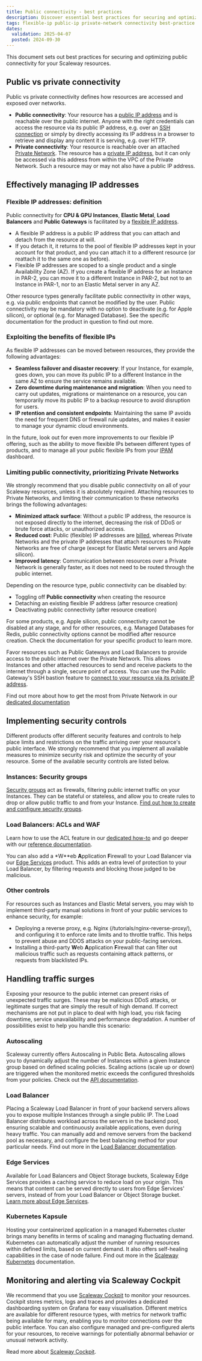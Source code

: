 ```yaml
---
title: Public connectivity - best practices
description: Discover essential best practices for securing and optimizing public connectivity in your Scaleway cloud environment. Learn how to enhance performance and ensure robust protection.
tags: flexible-ip public-ip private-network connectivity best-practice
dates:
  validation: 2025-04-07
  posted: 2024-09-30
---
```



This document sets out best practices for securing and optimizing public connectivity for your Scaleway resources.

## Public vs private connectivity

Public vs private connectivity defines how resources are accessed and exposed over networks.

- **Public connectivity**: Your resource has a [public IP address](/ipam/concepts/#public-flexible-ip-address) and is reachable over the public internet. Anyone with the right credentials can access the resource via its public IP address, e.g. over an [SSH connection](/instances/how-to/connect-to-instance/) or simply by directly accessing its IP address in a browser to retrieve and display any content it is serving, e.g. over HTTP.
- **Private connectivity**: Your resource is reachable over an attached [Private Network](/vpc/concepts/#private-networks). The resource has a [private IP address](/vpc/concepts/#private-ip-address), but it can only be accessed via this address from within the VPC of the Private Network. Such a resource may or may not also have a public IP address.

## Effectively managing IP addresses

### Flexible IP addresses: definition

Public connectivity for **CPU & GPU Instances**, **Elastic Metal**, **Load Balancers** and **Public Gateways** is facilitated by a [flexible IP address](/ipam/concepts/#public-flexible-ip-address). 

- A flexible IP address is a public IP address that you can attach and detach from the resource at will. 
- If you detach it, it returns to the pool of flexible IP addresses kept in your account for that product, and you can attach it to a different resource (or reattach it to the same one as before).
- Flexible IP addresses are scoped to a single product and a single Availability Zone (AZ). If you create a flexible IP address for an Instance in PAR-2, you can move it to a different Instance in PAR-2, but not to an Instance in PAR-1, nor to an Elastic Metal server in any AZ.

Other resource types generally facilitate public connectivity in other ways, e.g. via public endpoints that cannot be modified by the user. Public connectivity may be mandatory with no option to deactivate (e.g. for Apple silicon), or optional (e.g. for Managed Database). See the specific documentation for the product in question to find out more.

### Exploiting the benefits of flexible IPs

As flexible IP addresses can be moved between resources, they provide the following advantages: 

- **Seamless failover and disaster recovery**: If your Instance, for example, goes down, you can move its public IP to a different Instance in the same AZ to ensure the service remains available.
- **Zero downtime during maintenance and migration**: When you need to carry out updates, migrations or maintenance on a resource, you can temporarily move its public IP to a backup resource to avoid disruption for users.
- **IP retention and consistent endpoints**: Maintaining the same IP avoids the need for frequent DNS or firewall rule updates, and makes it easier to manage your dynamic cloud environments.

In the future, look out for even more improvements to our flexible IP offering, such as the ability to move flexible IPs between different types of products, and to manage all your public flexible IPs from your [IPAM](/ipam/) dashboard.

### Limiting public connectivity, prioritizing Private Networks

We strongly recommend that you disable public connectivity on all of your Scaleway resources, unless it is absolutely required. Attaching resources to Private Networks, and limiting their communication to these networks brings the following advantages:

- **Minimized attack surface**: Without a public IP address, the resource is not exposed directly to the internet, decreasing the risk of DDoS or brute force attacks, or unauthorized access.
- **Reduced cost**: Public (flexible) IP addresses are [billed](https://www.scaleway.com/en/pricing/), whereas Private Networks and the private IP addresses that attach resources to Private Networks are free of charge (except for Elastic Metal servers and Apple silicon). 
- **Improved latency**: Communication between resources over a Private Network is generally faster, as it does not need to be routed through the public internet.

Depending on the resource type, public connectivity can be disabled by:
- Toggling off **Public connectivity** when creating the resource
- Detaching an existing flexible IP address (after resource creation)
- Deactivating public connectivity (after resource creation)

<Message type="note">
For some products, e.g. Apple silicon, public connectivity cannot be disabled at any stage, and for other resources, e.g. Managed Databases for Redis, public connectivity options cannot be modified after resource creation. Check the documentation for your specific product to learn more.
</Message>

Favor resources such as Public Gateways and Load Balancers to provide access to the public internet over the Private Network. This allows Instances and other attached resources to send and receive packets to the internet through a single, secure point of access. You can use the Public Gateway's SSH bastion feature to [connect to your resource via its private IP address](/public-gateways/how-to/use-ssh-bastion/#how-to-connect-to-a-resource-behind-your-ssh-bastion).

Find out more about how to get the most from Private Network in our [dedicated documentation](/vpc/reference-content/getting-most-private-networks/)

## Implementing security controls

Different products offer different security features and controls to help place limits and restrictions on the traffic arriving over your resource's public interface. We strongly recommend that you implement all available measures to minimize security risk and optimize the security of your resource. Some of the available security controls are listed below.

### Instances: Security groups

[Security groups](/instances/concepts/#security-group) act as firewalls, filtering public internet traffic on your Instances. They can be stateful or stateless, and allow you to create rules to drop or allow public traffic to and from your Instance. [Find out how to create and configure security groups](/instances/how-to/use-security-groups/).

### Load Balancers: ACLs and WAF

<Acls />

Learn how to use the ACL feature in our [dedicated how-to](/load-balancer/how-to/create-manage-acls/) and go deeper with our [reference documentation](/load-balancer/reference-content/acls/).

You can also add a *W**eb **A**pplication **F**irewall to your Load Balancer via our [Edge Services](/edge-services/reference-content/understanding-waf/) product. This adds an extra level of protection to your Load Balancer, by filtering requests and blocking those judged to be malicious.

### Other controls

For resources such as Instances and Elastic Metal servers, you may wish to implement third-party manual solutions in front of your public services to enhance security, for example:

- Deploying a reverse proxy, e.g. Nginx (/tutorials/nginx-reverse-proxy/), and configuring it to enforce rate limits and to throttle traffic. This helps to prevent abuse and DDOS attacks on your public-facing services.
- Installing a third-party **W**eb **A**pplication **F**irewall that can filter out malicious traffic such as requests containing attack patterns, or requests from blacklisted IPs.

## Handling traffic surges

Exposing your resource to the public internet can present risks of unexpected traffic surges. These may be malicious DDoS attacks, or legitimate surges that are simply the result of high demand. If correct mechanisms are not put in place to deal with high load, you risk facing downtime, service unavailability and performance degradation. A number of possibilities exist to help you handle this scenario:

### Autoscaling

Scaleway currently offers Autoscaling in Public Beta. Autoscaling allows you to dynamically adjust the number of Instances within a given Instance group based on defined scaling policies. Scaling actions (scale up or down) are triggered when the monitored metric exceeds the configured thresholds from your policies. Check out the [API documentation](https://www.scaleway.com/en/developers/api/autoscaling/).

### Load Balancer

Placing a Scaleway Load Balancer in front of your backend servers allows you to expose multiple Instances through a single public IP. The Load Balancer distributes workload across the servers in the backend pool, ensuring scalable and continuously available applications, even during heavy traffic. You can manually add and remove servers from the backend pool as necessary, and configure the best balancing method for your particular needs. Find out more in the [Load Balancer documentation](/load-balancer/).

### Edge Services

Available for Load Balancers and Object Storage buckets, Scaleway Edge Services provides a caching service to reduce load on your origin. This means that content can be served directly to users from Edge Services' servers, instead of from your Load Balancer or Object Storage bucket. [Learn more about Edge Services](/edge-services/).

### Kubernetes Kapsule

Hosting your containerized application in a managed Kubernetes cluster brings many benefits in terms of scaling and managing fluctuating demand. Kubernetes can automatically adjust the number of running resources within defined limits, based on current demand. It also offers self-healing capabilities in the case of node failure. Find out more in the [Scaleway Kubernetes](/kubernetes/) documentation.

## Monitoring and alerting via Scaleway Cockpit

We recommend that you use [Scaleway Cockpit](/cockpit/) to monitor your resources. Cockpit stores metrics, logs and traces and provides a dedicated dashboarding system on Grafana for easy visualisation. Different metrics are available for different resource types, with metrics for network traffic being available for many, enabling you to monitor connections over the public interface. You can also configure managed and pre-configured alerts for your resources, to receive warnings for potentially abnormal behavior or unusual network activity.

Read more about [Scaleway Cockpit](/cockpit/).




